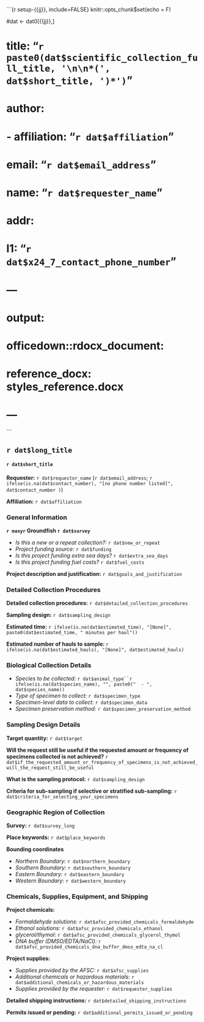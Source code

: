 
```{r setup-{{jj}}, include=FALSE}
knitr::opts_chunk$set(echo = F)

#dat <- dat0[{{jj}},]

# title: "`r paste0(dat$scientific_collection_full_title, '\n\n*(', dat$short_title, ')*')`"
# author: 
# - affiliation: "`r dat$affiliation`"
#   email: "`r dat$email_address`"
#   name: "`r dat$requester_name`"
# addr: 
#   l1: "`r dat$x24_7_contact_phone_number`"
 
#  ---
# output: 
#   officedown::rdocx_document: 
#       reference_docx: styles_reference.docx
# ---
```

## `r dat$long_title `

#### `r dat$short_title `

**Requester:** `r dat$requestor_name` (`r dat$email_address`; `r ifelse(is.na(dat$contact_number), "[no phone number listed]", dat$contact_number ) `)

**Affiliation:** `r dat$affiliation`

### General Information

**`r maxyr` Groundfish `r dat$survey `**

 * *Is this a new or a repeat collection?:* `r dat$new_or_repeat `
 * *Project funding source:* `r dat$funding `
 * *Is this project funding extra sea days?* `r dat$extra_sea_days `
 * *Is this project funding fuel costs?* `r dat$fuel_costs `

**Project description and justification:** `r dat$goals_and_justification`

### Detailed Collection Procedures

**Detailed collection procedures:** `r dat$detailed_collection_procedures`

**Sampling design:** `r dat$sampling_design`

**Estimated time:** `r ifelse(is.na(dat$estimated_time), "[None]", paste0(dat$estimated_time, " minutes per haul"))`

**Estimated number of hauls to sample: ** `r ifelse(is.na(dat$estimated_hauls), "[None]", dat$estimated_hauls)`

### Biological Collection Details

 * *Species to be collected:* `r dat$animal_type``r ifelse(is.na(dat$species_name), "", paste0("  - ", dat$species_name))`
 * *Type of specimen to collect:* `r dat$specimen_type`
 * *Specimen-level data to collect:* `r dat$specimen_data`
 * *Specimen preservation method:* `r dat$specimen_preservation_method`

### Sampling Design Details

**Target quantity:** `r dat$target `

**Will the request still be useful if the requested amount or frequency of specimens collected is not achieved?** `r dat$if_the_requested_amount_or_frequency_of_specimens_is_not_achieved_will_the_request_still_be_useful `

**What is the sampling protocol:** `r dat$sampling_design`

**Criteria for sub-sampling if selective or stratified sub-sampling:** `r dat$criteria_for_selecting_your_specimens`

### Geographic Region of Collection

**Survey:** `r dat$survey_long`

**Place keywords:** `r dat$place_keywords`

**Bounding coordinates**

 * *Northern Boundary:* `r dat$northern_boundary`
 * *Southern Boundary:* `r dat$southern_boundary`
 * *Eastern Boundary:* `r dat$eastern_boundary`
 * *Western Boundary:* `r dat$western_boundary`

### Chemicals, Supplies, Equipment, and Shipping

**Project chemicals:**  

 * *Formaldehyde solutions:* `r dat$afsc_provided_chemicals_formaldehyde `
 * *Ethanol solutions:* `r dat$afsc_provided_chemicals_ethanol `
 * *glycerol/thymol:* `r dat$afsc_provided_chemicals_glycerol_thymol `
 * *DNA buffer (DMSO/EDTA/NaCl):* `r dat$afsc_provided_chemicals_dna_buffer_dmso_edta_na_cl `

**Project supplies:** 

 * *Supplies provided by the AFSC:* `r dat$afsc_supplies `
 * *Additional chemicals or hazardous materials:* `r dat$additional_chemicals_or_hazardous_materials`
 * *Supplies provided by the requester:* `r dat$requester_supplies ` 

**Detailed shipping instructions:** `r dat$detailed_shipping_instructions `

**Permits issued or pending:** `r dat$additional_permits_issued_or_pending `

\newpage
